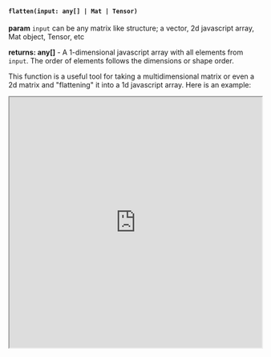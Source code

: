 

#### `flatten(input: any[] | Mat | Tensor)`

**param** `input` can be any matrix like structure; a vector, 2d javascript array, Mat object, Tensor, etc

**returns: any[]** - A 1-dimensional javascript array with all elements from `input`. The order of elements follows the dimensions or shape order. 

This function is a useful tool for taking a multidimensional matrix or even a 2d matrix and "flattening" it into a 1d javascript array. Here is an example:


<iframe src="https://hlab.app/s/docs/flatten_hbook"
    width="100%"
    height="500px">
  </iframe>